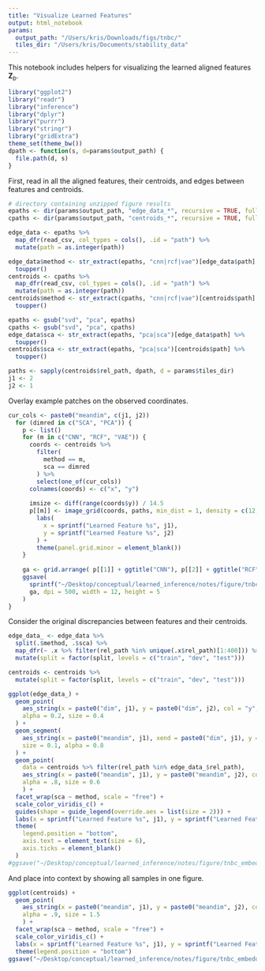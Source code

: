 ```yaml
---
title: "Visualize Learned Features"
output: html_notebook
params:
  output_path: "/Users/kris/Downloads/figs/tnbc/"
  tiles_dir: "/Users/kris/Documents/stability_data"
---
```


This notebook includes helpers for visualizing the learned aligned features
$\mathbf{Z}_{b}$.

```r
library("ggplot2")
library("readr")
library("inference")
library("dplyr")
library("purrr")
library("stringr")
library("gridExtra")
theme_set(theme_bw())
dpath <- function(s, d=params$output_path) {
  file.path(d, s)
}
```

First, read in all the aligned features, their centroids, and edges between
features and centroids.

```r
# directory containing unzipped figure results
epaths <- dir(params$output_path, "edge_data_*", recursive = TRUE, full = TRUE) 
cpaths <- dir(params$output_path, "centroids_*", recursive = TRUE, full = TRUE)
```

```r
edge_data <- epaths %>%
  map_dfr(read_csv, col_types = cols(), .id = "path") %>%
  mutate(path = as.integer(path))

edge_data$method <- str_extract(epaths, "cnn|rcf|vae")[edge_data$path] %>%
  toupper()
centroids <- cpaths %>%
  map_dfr(read_csv, col_types = cols(), .id = "path") %>%
  mutate(path = as.integer(path))
centroids$method <- str_extract(cpaths, "cnn|rcf|vae")[centroids$path] %>%
  toupper()

epaths <- gsub("svd", "pca", epaths)
cpaths <- gsub("svd", "pca", cpaths)
edge_data$sca <- str_extract(epaths, "pca|sca")[edge_data$path] %>%
  toupper()
centroids$sca <- str_extract(epaths, "pca|sca")[centroids$path] %>%
  toupper()

paths <- sapply(centroids$rel_path, dpath, d = params$tiles_dir)
j1 <- 2
j2 <- 1
```

Overlay example patches on the observed coordinates.

```r
cur_cols <- paste0("meandim", c(j1, j2))
  for (dimred in c("SCA", "PCA")) {
    p <- list()
    for (m in c("CNN", "RCF", "VAE")) {
      coords <- centroids %>%
        filter(
          method == m,
          sca == dimred
        ) %>%
        select(one_of(cur_cols))
      colnames(coords) <- c("x", "y")
      
      imsize <- diff(range(coords$y)) / 14.5
      p[[m]] <- image_grid(coords, paths, min_dist = 1, density = c(12, 14), imsize = imsize) +
        labs(
          x = sprintf("Learned Feature %s", j1),
          y = sprintf("Learned Feature %s", j2)
        ) +
        theme(panel.grid.minor = element_blank())
    }
    
    ga <- grid.arrange( p[[1]] + ggtitle("CNN"), p[[2]] + ggtitle("RCF"), p[[3]] + ggtitle("VAE"), ncol = 3 )
    ggsave(
      sprintf("~/Desktop/conceptual/learned_inference/notes/figure/tnbc_imagegrid-%s-1-2.png", dimred),
      ga, dpi = 500, width = 12, height = 5
    )
}
```

Consider the original discrepancies between features and their centroids.

```r
edge_data_ <- edge_data %>%
  split(.$method, .$sca) %>%
  map_dfr(~ .x %>% filter(rel_path %in% unique(.x$rel_path)[1:400])) %>%
  mutate(split = factor(split, levels = c("train", "dev", "test")))

centroids <- centroids %>%
  mutate(split = factor(split, levels = c("train", "dev", "test")))

ggplot(edge_data_) +
  geom_point(
    aes_string(x = paste0("dim", j1), y = paste0("dim", j2), col = "y", shape = "split"),
    alpha = 0.2, size = 0.4
  ) +
  geom_segment(
    aes_string(x = paste0("meandim", j1), xend = paste0("dim", j1), y = paste0("meandim", j2), yend = paste0("dim", j2), col = "y"),
    size = 0.1, alpha = 0.8
  ) +
  geom_point(
    data = centroids %>% filter(rel_path %in% edge_data_$rel_path),
    aes_string(x = paste0("meandim", j1), y = paste0("meandim", j2), col = "y", shape = "split"),
    alpha = .8, size = 0.6
    ) +
  facet_wrap(sca ~ method, scale = "free") +
  scale_color_viridis_c() +
  guides(shape = guide_legend(override.aes = list(size = 2))) +
  labs(x = sprintf("Learned Feature %s", j1), y = sprintf("Learned Feature %s", j2)) +
  theme(
    legend.position = "bottom",
    axis.text = element_text(size = 6),
    axis.ticks = element_blank()
  )
#ggsave("~/Desktop/conceptual/learned_inference/notes/figure/tnbc_embeddings-1-2.png", dpi = 500)
```
And place into context by showing all samples in one figure.

```r
ggplot(centroids) +
  geom_point(
    aes_string(x = paste0("meandim", j1), y = paste0("meandim", j2), col = "y", shape = "split"),
    alpha = .9, size = 1.5 
    ) +
  facet_wrap(sca ~ method, scale = "free") +
  scale_color_viridis_c() +
  labs(x = sprintf("Learned Feature %s", j1), y = sprintf("Learned Feature %s", j2)) +
  theme(legend.position = "bottom")
ggsave("~/Desktop/conceptual/learned_inference/notes/figure/tnbc_embeddings-full-both-1-2.png", dpi = 500)
```
